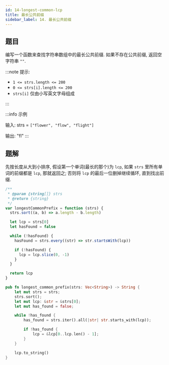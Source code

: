```yaml
---
id: 14-longest-common-lcp
title: 最长公共前缀
sidebar_label: 14. 最长公共前缀
---
```


## 题目

编写一个函数来查找字符串数组中的最长公共前缀. 如果不存在公共前缀, 返回空字符串 `""`.

:::note 提示:

- `1 <= strs.length <= 200`
- `0 <= strs[i].length <= 200`
- `strs[i]` 仅由小写英文字母组成

:::

:::info 示例

输入: strs = `["flower", "flow", "flight"]`

输出: "fl"
:::

## 题解

先按长度从大到小排序, 假设第一个单词(最长的那个)为 `lcp`, 如果 `strs` 里所有单词的前缀都是 `lcp`, 那就返回之; 否则将 `lcp` 的最后一位删掉继续循环, 直到找出前缀.


<Tabs>
  <TabItem value="JavaScript" label="JavaScript" default>

```ts
/**
 * @param {string[]} strs
 * @return {string}
 */
var longestCommonPrefix = function (strs) {
  strs.sort((a, b) => a.length - b.length)

  let lcp = strs[0]
  let hasFound = false

  while (!hasFound) {
    hasFound = strs.every((str) => str.startsWith(lcp))

    if (!hasFound) {
      lcp = lcp.slice(0, -1)
    }
  }

  return lcp
}
```

</TabItem>
<TabItem value="Rust" label="Rust">

```rust
pub fn longest_common_prefix(strs: Vec<String>) -> String {
    let mut strs = strs;
    strs.sort();
    let mut lcp: &str = &strs[0];
    let mut has_found = false;

    while !has_found {
        has_found = strs.iter().all(|str| str.starts_with(lcp));

        if !has_found {
            lcp = &lcp[0..lcp.len() - 1];
        }
    }

    lcp.to_string()
}
```

</TabItem>
</Tabs>
